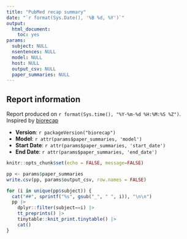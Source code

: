 ```yaml
---
title: "PubMed recap summary"
date: "`r format(Sys.Date(), '%B %d, %Y')`"
output: 
  html_document: 
    toc: yes
params:
  subject: NULL
  nsentences: NULL
  model: NULL
  host: NULL
  output_csv: NULL
  paper_summaries: NULL
---
```


## Report information

Report produced on `r format(Sys.time(), "%Y-%m-%d %H:%M:%S %Z")`. Inspired by [biorecap](https://github.com/stephenturner/biorecap)

- **Version**: `r packageVersion("biorecap")`
- **Model**: `r attr(params$paper_summaries, 'model')`
- **Start Date**: `r attr(params$paper_summaries, 'start_date')`
- **End Date**: `r attr(params$paper_summaries, 'end_date')`


```r
knitr::opts_chunk$set(echo = FALSE, message=FALSE)
```

```r
pp <- params$paper_summaries
write.csv(pp, params$output_csv, row.names = FALSE)
```


```r
for (i in unique(pp$subject)) {
  cat("##", sprintf("%s", gsub("_", " ", i)), "\n\n")
  pp |> 
    dplyr::filter(subject==i) |> 
    tt_preprints() |> 
    tinytable::knit_print.tinytable() |>
    cat()
}
```

